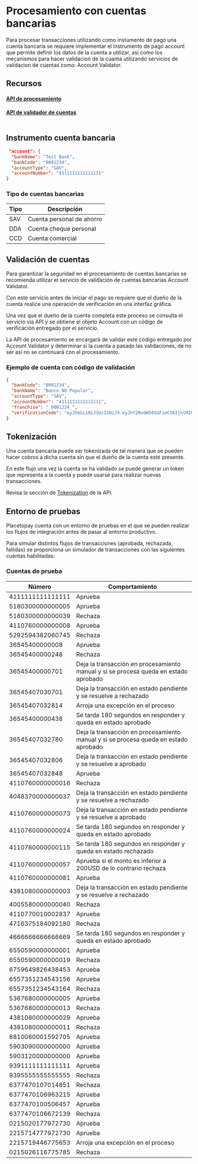 # Procesamiento con cuentas bancarias

 Para procesar transacciones utilizando como instumento de pago una cuenta bancaria se requiere implementar el instrumento de pago account que permite definir los datos de la cuenta a utilizar, asi como los mecanismos para hacer validacion de la cuanta utilizando servicios de validacion de cuentas como: Account Validator.


## Recursos

#### [API de procesamiento](/gateway/api/reference/transaction)
#### [API de validador de cuentas](/account-validator)

<pre>
</pre>

## Instrumento cuenta bancaria

```json
 "account": {
  "bankName": "Test Bank",
  "bankCode": "0001234",
  "accountType": "SAV",
  "accountNumber": "4111111111111111"
}
```

### Tipo de cuentas bancarias

Tipo | Descripción
---------|----------
 SAV | Cuenta personal de ahorro 
 DDA | Cuenta cheque personal 
 CCD | Cuenta comercial


##  Validación de cuentas 

Para garantizar la seguridad en el procesamiento de cuentas bancarias se recomienda utilizar el servicio de validación de cuentas bancarias Account Validator.

Con este servicio antes de iniciar el pago se requiere que el dueño de la cuenta realice una operación de verificación en una interfaz gráfica.

Una vez que el dueño de la cuenta completa este proceso se consulta el servicio via API y se obtiene el objeto Account con un código de verificación entregado por el servicio.

La API de procesamiento se encargará de validar este código entregado por Account Validator y determinar si la cuenta a pasado las validaciones, de no ser así no se continuará con el procesamiento.

### Ejemplo de cuenta con código de validación

```json
{
  "bankCode": "0001234",
  "bankName": "Banco NO Popular",
  "accountType": "SAV",
  "accountNumber": "4111111111111111",
  "franchise": "_0001234_",
  "verificationCode": "eyJhbGciOiJSUzI1NiJ9.eyJhY2NvdW50SGFzaCI6IjhlM2Q0NDg0ZjIwOTc2ODBmNDA4YzEyMmQ0ZjJiZTdiMDM3YTUzMzIzNmEwNTdmZjdjMzJhMDYwNjFkY2M5MTU0YmRmNGEyOTViNmE4MDUwMmE5N2RiYWFmZGU0YTE2ZmU1MDM0MTQzMTQ2MmFjY2I0N2I5MmIyN2I3MDM2YjQ4Iiwib25UZXN0IjpmYWxzZSwic2VydmljZSI6InBsYWlkIiwiZXhwIjoxNzEzNTYxMDE1fQ.FcEj-HRdf1V6Ypl8db5p7auI_6MTdMrGK34H2u3LeA0KBLzJHc86rFufRsdCqlRoCLc2TuKmxzWVin6QEMtqtxasoeMUqhXo81rhBtHEA0Flj_XNiAFhcP8IEn2dJV8-60oscvSfbVRBKN_5Lk3HqLWNqe0ECDJROWm9lXdYf2tZCukuMWPvVPc91Fg9kO2qHH1wrcc7G_JRdy09LQlAs_MS5_sLdEkFLsS5o5RxwNsknWUkUZuljMlz8Z8vd8GxKg7V5iaBh8r3djsQXJ_EFzk9XLv8P0Ca2MoQ9X1yEVa8HHEdRjlB9OKm7u7_1HyjqAKb_XwWYaRESHrAXC0opQ"
}
```

## Tokenización

Una cuenta bancaria puede ser tokenizada de tal manera que se pueden hacer cobros a dicha cuenta sin que el dueño de la cuenta esté presente.

En este flujo una vez la cuenta se ha validado se puede generar un token que representa a la cuenta y puede usarse para realizar nuevas transacciones.

Revisa la sección de  [Tokenization](/gateway/api/reference/tokenize) de la API.

## Entorno de pruebas

Placetopay cuenta con un entorno de pruebas en el que se pueden realizar los flujos de integración antes de pasar al entorno productivo.

Para simular distintos flujos de transacciones (aprobada, rechazada, fallidas) se proporciona un simulador de transacciones con las siguientes cuentas habilitadas:


### Cuentas de prueba

Número | Comportamiento
----------|---------
4111111111111111 | Aprueba
5180300000000005 | Aprueba
5180300000000039 | Rechaza
4110760000000008 | Aprueba
5292594382060745 | Rechaza
36545400000008 | Aprueba
36545400000248 | Rechaza
36545400000701 | Deja la transacción en procesamiento manual y si se procesa queda en estado aprobado
36545407030701 | Deja la transacción en estado pendiente y se resuelve a rechazado
36545407032814 | Arroja una excepción en el proceso
36545400000438 | Se tarda 180 segundos en responder y queda en estado aprobado
36545407032780 | Deja la transacción en procesamiento manual y si se procesa queda en estado aprobado
36545407032806 | Deja la transacción en estado pendiente y se resuelve a aprobado
36545407032848 | Aprueba
4110760000000016 | Rechaza
4048370000000037 | Deja la transacción en estado pendiente y se resuelve a rechazado
4110760000000073 | Deja la transacción en estado pendiente y se resuelve a aprobado
4110760000000024 | Se tarda 180 segundos en responder y queda en estado aprobado
4110760000000115 | Se tarda 180 segundos en responder y queda en estado rechazado
4110760000000057 | Aprueba si el monto es inferior a 200USD de lo contrario rechaza
4110760000000081 | Aprueba
4381080000000003 | Deja la transacción en estado pendiente y se resuelve a rechazado
4005580000000040 | Rechaza
4110770010002837 | Aprueba
4716375184092180 | Rechaza
4666666666666669 | Se tarda 180 segundos en responder y queda en estado aprobado
6550590000000001 | Aprueba
6550590000000019 | Rechaza
6759649826438453 | Aprueba
6557351234543156 | Aprueba
6557351234543164 | Rechaza
5367680000000005 | Aprueba
5367680000000013 | Rechaza
4381080000000029 | Aprueba
4381080000000011 | Rechaza
8810060001592705 | Aprueba
5903090000000000 | Aprueba
5903120000000000 | Aprueba
9391111111111111 | Aprueba
9395555555555555 | Rechaza
6377470107014851 | Rechaza
6377470106963215 | Aprueba
6377470100506457 | Aprueba
6377470106672139 | Rechaza
0215020177972730 | Aprueba
2215714777972730 | Aprueba
2215719446775653 | Arroja una excepción en el proceso
0215026116775785 | Rechaza